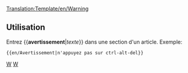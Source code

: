 <noinclude>[[Translation:Template/en/Warning]]</noinclude><noinclude></noinclude>{{fr/Fenêtre de message| type  = contenu
| texte = <strong>Attention</strong><br>{{{1|Celui qui a ajouté ce modèle n'a pas fourni d'avertissement particulier; il doit donc être supprimé ou mis à jour avec l'action correcte.}}}
}}<noinclude>

==Utilisation==
Entrez <nowiki>{{</nowiki>'''avertissement'''|''texte''<nowiki>}}</nowiki> dans une section d'un article. Exemple:
<pre>{{en/Avertissement|n'appuyez pas sur ctrl-alt-del}}</pre>

[[Category:fr/Templates|W]][[Category:fr/Fenêtres de message|W]]</noinclude>
